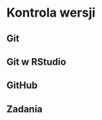 # Kontrola wersji {#kontrola-wersji}

<!-- https://swcarpentry.github.io/git-novice/ -->
<!-- https://arxiv.org/pdf/1811.02021.pdf -->
<!-- http://happygitwithr.com/ -->
<!-- https://whattheyforgot.org/ -->
<!-- intro -->
<!-- co to -->
<!-- gdzie wykorzystywaneC -->
<!-- block - large files -->

## Git

<!-- co to repo -->
<!-- co to commit -->
<!-- co to branch -->
<!-- co to diff -->
<!-- co to merge -->
<!-- co to pull -->
<!-- co to push -->
<!-- co to pull request -->
<!-- lista podsatwowych komend -->
<!-- podstawowy workflow -->

## Git w RStudio

<!-- Use a Git client, if you like -->

## GitHub

<!-- https://github.com/maciejkorsan/podlaskigit -->
<!-- when something go wrong -->
<!-- stackoverflow git questions -->

## Zadania

<!-- stwórz najprostszą stronę internetową -->